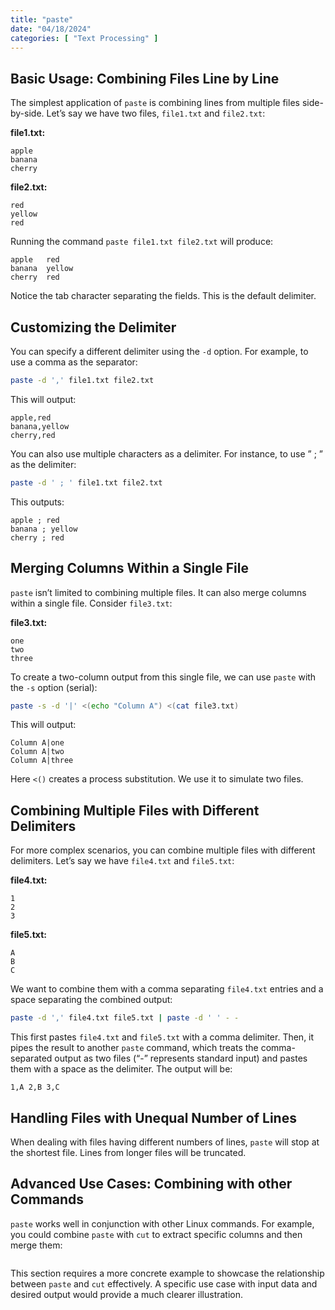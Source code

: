 ```yaml
---
title: "paste"
date: "04/18/2024"
categories: [ "Text Processing" ]
---
```

## Basic Usage: Combining Files Line by Line

The simplest application of `paste` is combining lines from multiple files side-by-side.  Let's say we have two files, `file1.txt` and `file2.txt`:

**file1.txt:**

```
apple
banana
cherry
```

**file2.txt:**

```
red
yellow
red
```

Running the command `paste file1.txt file2.txt` will produce:

```
apple	red
banana	yellow
cherry	red
```

Notice the tab character separating the fields.  This is the default delimiter.


## Customizing the Delimiter

You can specify a different delimiter using the `-d` option. For example, to use a comma as the separator:

```bash
paste -d ',' file1.txt file2.txt
```

This will output:

```
apple,red
banana,yellow
cherry,red
```

You can also use multiple characters as a delimiter. For instance, to use " ; " as the delimiter:

```bash
paste -d ' ; ' file1.txt file2.txt
```

This outputs:

```
apple ; red
banana ; yellow
cherry ; red
```


## Merging Columns Within a Single File

`paste` isn't limited to combining multiple files. It can also merge columns within a single file.  Consider `file3.txt`:

**file3.txt:**

```
one
two
three
```

To create a two-column output from this single file, we can use `paste` with the `-s` option (serial):


```bash
paste -s -d '|' <(echo "Column A") <(cat file3.txt)
```

This will output:

```
Column A|one
Column A|two
Column A|three
```

Here `<()` creates a process substitution. We use it to simulate two files.



## Combining Multiple Files with Different Delimiters

For more complex scenarios, you can combine multiple files with different delimiters.  Let's say we have `file4.txt` and `file5.txt`:


**file4.txt:**

```
1
2
3
```

**file5.txt:**

```
A
B
C
```

We want to combine them with a comma separating `file4.txt` entries and a space separating the combined output:

```bash
paste -d ',' file4.txt file5.txt | paste -d ' ' - -
```

This first pastes `file4.txt` and `file5.txt` with a comma delimiter. Then, it pipes the result to another `paste` command, which treats the comma-separated output as two files ("-" represents standard input) and pastes them with a space as the delimiter.  The output will be:


```
1,A 2,B 3,C
```

##  Handling Files with Unequal Number of Lines

When dealing with files having different numbers of lines, `paste` will stop at the shortest file.  Lines from longer files will be truncated.


##  Advanced Use Cases:  Combining with other Commands

`paste` works well in conjunction with other Linux commands. For example, you could combine `paste` with `cut` to extract specific columns and then merge them:

```bash

```

This section requires a more concrete example to showcase the relationship between `paste` and `cut` effectively. A specific use case with input data and desired output would provide a much clearer illustration.

